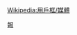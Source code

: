 {{Userbox
 |id=澳日
 |id-c=#FFFFFF
 |id-fc=#FF0000
 |id-s=14
 |info=這個用戶每天都買'''[[澳門日報|<span style="color:#FF0000;">澳門日報</span>]]'''作為精神食糧。
 |info-c=#e6e6fa
 |info-s=9
 |border-c=#FFCF7B
}}
<includeonly>[[Category:喜歡看澳門日報的維基人|{{PAGENAME}}]]</includeonly>
<noinclude>
{{Clear}}
[[Wikipedia:用戶框/媒體]][[Category:媒體用戶框模板|報]]
[[Category:喜歡看澳門日報的維基人| ]]
</noinclude>